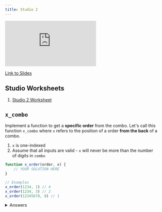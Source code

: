 ```yaml
---
title: Studio 2
---
```


<iframe 
    src="https://docs.google.com/presentation/d/e/2PACX-1vTpNqzXMi7ysKYUfWOMpxoqZTwYqO4fLspD-X_Y5pyN9Lcohg1rirSeOgiUOkl75ywSyMaDsTfann2f/embed" 
    class="aspect-video w-full"
    frameborder="0" 
    allowfullscreen="true" 
    mozallowfullscreen="true" 
    webkitallowfullscreen="true">
</iframe>

[Link to Slides](https://docs.google.com/presentation/d/1UoJAvRIVl-xECXhvcuJSUqlBaLIqapDoOtgNW2sRUpA/edit?usp=sharing)

## Studio Worksheets

1. [Studio 2 Worksheet](https://drive.google.com/file/d/1Yx8yEejibjX-9L9EEww3IMxg09Up4BAH/view?usp=drive_link)

## `x_combo` 

Implement a function to get a **specific order** from the combo. Let's call this function `x_combo` where `x` refers to the position of a order **from the back** of a combo.

1. `x` is one-indexed
2. Assume that all inputs are valid - `x` will never be more than the number of digits in `combo`


```javascript
function x_order(order, x) {
    // YOUR SOLUTION HERE 
}

// Examples
x_order(1234, 1) // 4
x_order(1234, 3) // 2
x_order(12345678, 8) // 1
```

<details>
<summary>Answers</summary>

1. Recognize that everytime we do a `/ 10`, we shift the order to the right by `1`, therefore, to get to the `x` position, we can do `order / 10^(x-1)`
2. Make use of the already implemented `last_combo`

```javascript
function last_combo(order) {
    // Question 7 in Studio 2 Worksheet
    return order % 10;
}

function x_order(order, x) {
    return last_combo(math_floor(order / math_pow(10, x-1)));
}
```
</details>
